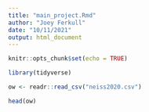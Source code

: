 ```yaml
---
title: "main_project.Rmd"
author: "Joey Ferkull"
date: "10/11/2021"
output: html_document
---
```


```r
knitr::opts_chunk$set(echo = TRUE)
```

```r

library(tidyverse)

```



```r

ow <- readr::read_csv("neiss2020.csv")

head(ow)

```

